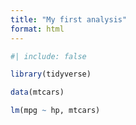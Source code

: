 ```yaml
---
title: "My first analysis"
format: html
---
```


```r
#| include: false

library(tidyverse)

data(mtcars)
```


```r


lm(mpg ~ hp, mtcars)
```

